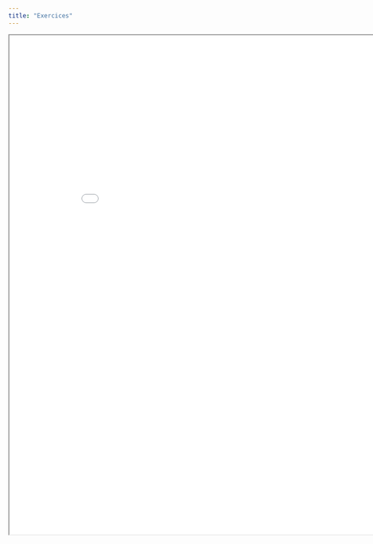 ```yaml
---
title: "Exercices"
---
```


<iframe
  id="inlineFrameExample"
  title="Inline Frame Example"
  width= "890"
  height= "1000" 
  src="exercice/exopan.html">
</iframe>
